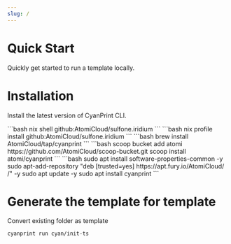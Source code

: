 ```yaml
---
slug: /
---
```



# Quick Start

Quickly get started to run a template locally.

# Installation

Install the latest version of CyanPrint CLI.

<Tabs groupId="qs">
  <TabItem value="nix-shell" label="Nix Shell">
    ```bash
    nix shell github:AtomiCloud/sulfone.iridium
    ```
  </TabItem>
  <TabItem value="nix-profile" label="Nix Profile">
    ```bash
    nix profile install github:AtomiCloud/sulfone.iridium
    ```
  </TabItem>
  <TabItem value="brew" label="Brew">
    ```bash
    brew install AtomiCloud/tap/cyanprint
    ```
  </TabItem>
  <TabItem value="scoop" label="Scoop">
    ```bash
    scoop bucket add atomi https://github.com/AtomiCloud/scoop-bucket.git
    scoop install atomi/cyanprint
    ```
  </TabItem>
  <TabItem value="apt" label="APT (Debian)">
    ```bash
    sudo apt install software-properties-common -y
    sudo apt-add-repository "deb [trusted=yes] https://apt.fury.io/AtomiCloud/ /" -y
    sudo apt update -y
    sudo apt install cyanprint
    ```
  </TabItem>
</Tabs>

# Generate the template for template

Convert existing folder as template

```bash
cyanprint run cyan/init-ts
```
